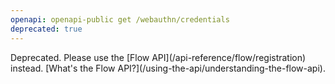 ```yaml
---
openapi: openapi-public get /webauthn/credentials
deprecated: true
---
```


<Warning>
    Deprecated. Please use the [Flow API](/api-reference/flow/registration) instead. [What's the Flow API?](/using-the-api/understanding-the-flow-api).
</Warning>
